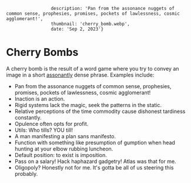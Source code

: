                      description: 'Pan from the assonance nuggets of common sense, prophesies, promises, pockets of lawlessness, cosmic agglomerant!',
                     thumbnail: 'cherry_bomb.webp',
                     date: 'Sep 2, 2023'}

# Cherry Bombs
A cherry bomb is the result of a word game where you try to convey an image in a short [assonantly](https://en.wikipedia.org/wiki/Assonance) dense phrase.
Examples include:
 - Pan from the assonance nuggets of common sense, prophesies, promises, pockets of lawlessness, cosmic agglomerant!
 - Inaction is an action.
 - Rigid systems lack the magic, seek the patterns in the static.
 - Relative perceptions of the time commodity cause dishonest tardiness constantly.
 - Opulence often opts for profit.
 - Utils: Who tills? YOU till!
 - A man manifesting a plan sans manifesto.
 - Function with something like presumption of gumption when head hunting at your elbow rubbing luncheon.
 - Default position: to exist is imposition.
 - Pass on a salary! Hack haphazard gadgetry! Atlas was that for me.
 - Oligopoly? Honestly not for me. It's gotta be all of us steering this probably.
